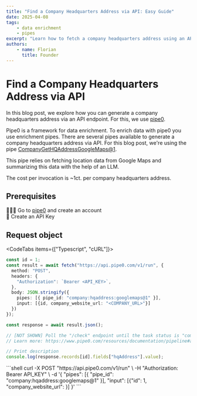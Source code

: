 ```yaml
---
title: "Find a Company Headquarters Address via API: Easy Guide"
date: 2025-04-08
tags:
    - data enrichment
    - pipes
excerpt: "Learn how to fetch a company headquarters address using an API with pipe0"
authors:
    - name: Florian
      title: Founder
---
```


# Find a Company Headquarters Address via API

In this blog post, we explore how you can generate a company headquarters address via an API endpoint.
For this, we use [pipe0](https://pipe0.com).

Pipe0 is a framework for data enrichment. To enrich data with pipe0 you use enrichment pipes.
There are several pipes available to generate a company headquarters address via API. For this blog post, we're 
using the pipe [CompanyGetHQAddressGoogleMaps@1](https://www.pipe0.com/resources/pipe-catalog/company-get-hq-address-google-maps/version-1).

This pipe relies on fetching location data from Google Maps and summarizing this data with the help of an LLM.

The cost per invocation is ~1ct. per company headquarters address.

## Prerequisites

🙆🏼‍♂️ Go to [pipe0](https://pipe0.com) and create an account <br />
🔑 Create an API Key

## Request object

<CodeTabs items={["Typescript", "cURL"]}>
    <div>
```typescript
const id = 1;
const result = await fetch("https://api.pipe0.com/v1/run", {
  method: "POST",
  headers: {
    "Authorization": `Bearer <API_KEY>`,
  },
  body: JSON.stringify({
    pipes: [{ pipe_id: "company:hqaddress:googlemaps@1" }],
    input: [{id, company_website_url: "<COMPANY_URL>"}]
  })
});

const response = await result.json();

// [NOT SHOWN] Poll the "/check" endpoint until the task status is "completed"
// Learn more: https://www.pipe0.com/resources/documentation/pipeline#async-processing

// Print description
console.log(response.records[id].fields["hqAddress"].value);
```
   </div>
    <div>
```shell
curl -X POST "https://api.pipe0.com/v1/run" \
-H "Authorization: Bearer API_KEY" \
-d '{
    "pipes": [{ "pipe_id": "company:hqaddress:googlemaps@1" }],
    "input": [{"id": 1, "company_website_url": <COMPANY_URL>}]
}'
```
    </div>
</CodeTabs>


<BlogBanner />
